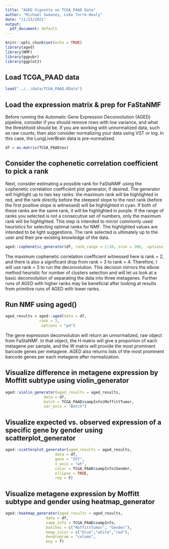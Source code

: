 ```yaml
---
title: "AGED Vignette on TCGA_PAAD Data"
author: "Michael Sweeney, Luke Torre-Healy"
date: "11/23/2021"
output:
  pdf_document: default
---
```


```r
knitr::opts_chunk$set(echo = TRUE)
library(aged)
library(NMF)
library(ggpubr)
library(ggplot2)
```

## Load TCGA_PAAD data

```r
load("../../data/TCGA_PAAD.RData")
```

## Load the expression matrix & prep for FaStaNMF

Before running the Automatic Gene Expression Deconvolution (AGED) pipeline, consider if you should remove rows with low variance, and what the threshhold should be. If you are working with unnormalized data, such as raw counts, then also consider normalizing your data using VST or log. In this case, the LungLiverBrain data is pre-normalized.

```r
df = as.matrix(TCGA_PAAD$ex)
```

\newpage

## Consider the cophenetic correlation coefficient to pick a rank

Next, consider estimating a possible rank for FaStaNMF using the cophenetic correlation coefficient plot generator, if desired. The generator will highlight up to two key ranks: the maximum rank will be highlighted in red, and the rank directly before the steepest slope to the next rank (before the first positive slope is witnessed) will be highlighted in cyan. If both of these ranks are the same rank, it will be highlighted in purple. If the range of ranks you selected is not a consecutive set of numbers, only the maximum rank will be highlighted. This step is intended to mirror commonly used heuristics for selecting optimal ranks for NMF. The highlighted values are intended to be light suggestions. The rank selected is ultimately up to the user and their pre-existing knowledge of the data.

```r
aged::cophenetic_generator(df, rank_range = 2:10, nrun = 200, .options = "p4")
```

The maximum cophenetic correlation coefficient witnessed here is rank = 2, and there is also a significant drop from rank = 3 to rank = 4. Therefore, I will use rank = 3 to run the deconvolution. This decision mirrors the elbow method heuristic for number of clusters selection and will let us look at a basic deconvolution of separating the data into three metagenes. Further runs of AGED with higher ranks may be beneficial after looking at results from primitive runs of AGED with lower ranks.

\newpage

## Run NMF using aged()

```r
aged_results = aged::aged(data = df,
               rank = 3,
               .options = "p4")
```

The gene expression deconvolution will return an unnormalized, raw object from FaStaNMF. In that object, the H matrix will give a proportion of each metagene per sample, and the W matrix will provide the most prominent barcode genes per metagene. AGED also returns lists of the most prominent barcode genes per each metagene after normalization.

\newpage

## Visualize difference in metagene expression by Moffitt subtype using violin_generator

```r
aged::violin_generator(aged_results = aged_results,
                 data = df,
                 batch = TCGA_PAAD$sampInfo$MoffittTumor,
                 var_axis = "Batch") 
```

\newpage

## Visualize expected vs. observed expression of a specific gene by gender using scatterplot_generator

```r
aged::scatterplot_generator(aged_results = aged_results,
                      data = df,
                      gene = "ZFY",
                      x_axis = "wh",
                      color = TCGA_PAAD$sampInfo$Gender,
                      ellipse = TRUE,
                      reg = F)
```

\newpage

## Visualize metagene expression by Moffitt subtype and gender using heatmap_generator

```r
aged::heatmap_generator(aged_results = aged_results,
                  data = df,
                  samp_info = TCGA_PAAD$sampInfo,
                  batches = c("MoffittTumor", "Gender"),
                  hmap_color = c("blue","white","red"),
                  dendrogram = "column",
                  key = T)
```